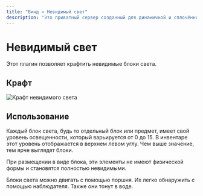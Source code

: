 ```yaml
---
title: "Винд » Невидимый свет"
description: "Это приватный сервер созданный для динамичной и cплoчённой игры людей."
---
```


# Невидимый свет

Этот плагин позволяет крафтить невидимые блоки света.

## Крафт

![Крафт невидимого света](/assets/craftlight.png)

## Использование

Каждый блок света, будь то отдельный блок или предмет, имеет свой уровень освещенности, который варьируется от 0 до 15. В инвентаре этот уровень отображается в верхнем левом углу. Чем выше значение, тем ярче выглядят блоки.

При размещении в виде блока, эти элементы не имеют физической формы и становятся полностью невидимыми.

Блоки света можно двигать с помощью поршня. Их легко обнаружить с помощью наблюдателя. Также они тонут в воде. 